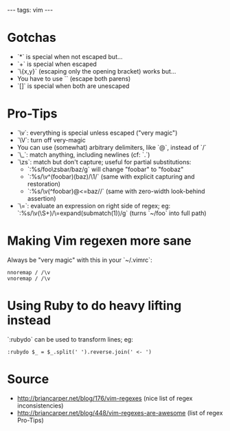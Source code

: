 ---
tags: vim
---
= Gotchas =

* `*` is special when not escaped but...
* `+` is special when escaped
* `\{x,y}` (escaping only the opening bracket) works but...
* You have to use `\( \)` (escape both parens)
* `[]` is special when both are unescaped

= Pro-Tips =

* `\v`: everything is special unless escaped ("very magic")
* `\V`: turn off very-magic
* You can use (somewhat) arbitrary delimiters, like `@`, instead of `/`
* `\_`: match anything, including newlines (cf: `.`)
* `\zs`: match but don't capture; useful for partial substitutions:
** `:%s/foo\zsbar/baz/g` will change "foobar" to "foobaz"
** `:%s/\v^(foobar)(baz)/\1/` (same with explicit capturing and restoration)
** `:%s/\v(^foobar)@<=baz//` (same with zero-width look-behind assertion)
* `\=`: evaluate an expression on right side of regex; eg: `:%s/\v(\S+)/\=expand(submatch(1))/g` (turns `~/foo` into full path)

= Making Vim regexen more sane =

Always be "very magic" with this in your `~/.vimrc`:

 nnoremap / /\v
 vnoremap / /\v

= Using Ruby to do heavy lifting instead =

`:rubydo` can be used to transform lines; eg:

 :rubydo $_ = $_.split(' ').reverse.join(' <- ')

= Source =

* http://briancarper.net/blog/176/vim-regexes (nice list of regex inconsistencies)
* http://briancarper.net/blog/448/vim-regexes-are-awesome (list of regex Pro-Tips)
